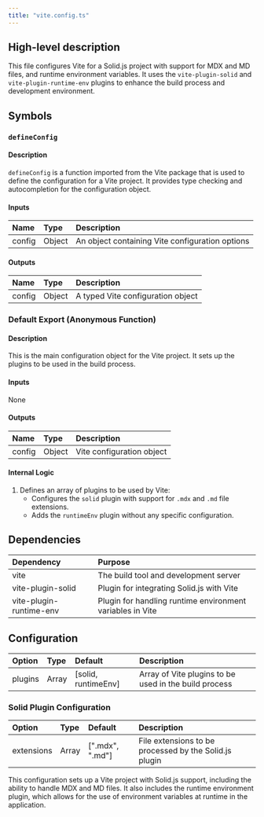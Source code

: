 ```yaml
---
title: "vite.config.ts"
---
```


## High-level description
This file configures Vite for a Solid.js project with support for MDX and MD files, and runtime environment variables. It uses the `vite-plugin-solid` and `vite-plugin-runtime-env` plugins to enhance the build process and development environment.

## Symbols

### `defineConfig`
#### Description
`defineConfig` is a function imported from the Vite package that is used to define the configuration for a Vite project. It provides type checking and autocompletion for the configuration object.

#### Inputs
| Name | Type | Description |
|:-----|:-----|:------------|
| config | Object | An object containing Vite configuration options |

#### Outputs
| Name | Type | Description |
|:-----|:-----|:------------|
| config | Object | A typed Vite configuration object |

### Default Export (Anonymous Function)
#### Description
This is the main configuration object for the Vite project. It sets up the plugins to be used in the build process.

#### Inputs
None

#### Outputs
| Name | Type | Description |
|:-----|:-----|:------------|
| config | Object | Vite configuration object |

#### Internal Logic
1. Defines an array of plugins to be used by Vite:
   - Configures the `solid` plugin with support for `.mdx` and `.md` file extensions.
   - Adds the `runtimeEnv` plugin without any specific configuration.

## Dependencies
| Dependency | Purpose |
|:-----------|:--------|
| vite | The build tool and development server |
| vite-plugin-solid | Plugin for integrating Solid.js with Vite |
| vite-plugin-runtime-env | Plugin for handling runtime environment variables in Vite |

## Configuration
| Option | Type | Default | Description |
|:-------|:-----|:--------|:------------|
| plugins | Array | [solid, runtimeEnv] | Array of Vite plugins to be used in the build process |

### Solid Plugin Configuration
| Option | Type | Default | Description |
|:-------|:-----|:--------|:------------|
| extensions | Array | [".mdx", ".md"] | File extensions to be processed by the Solid.js plugin |

This configuration sets up a Vite project with Solid.js support, including the ability to handle MDX and MD files. It also includes the runtime environment plugin, which allows for the use of environment variables at runtime in the application.
